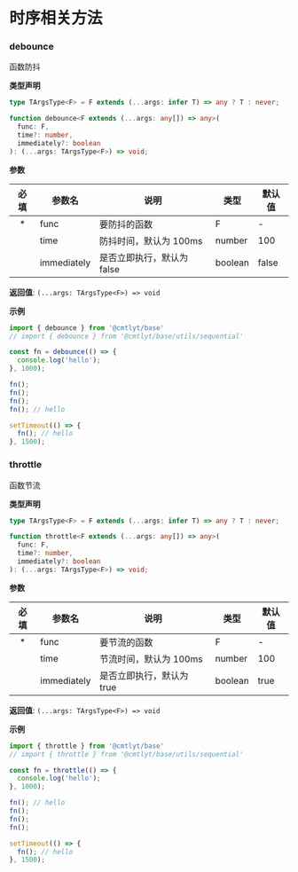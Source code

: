 # 时序相关方法

### debounce

函数防抖

**类型声明**

```ts
type TArgsType<F> = F extends (...args: infer T) => any ? T : never;

function debounce<F extends (...args: any[]) => any>(
  func: F,
  time?: number,
  immediately?: boolean
): (...args: TArgsType<F>) => void;
```

**参数**

| 必填 | 参数名 | 说明 | 类型 | 默认值 |
| :-: | --- | --- | --- | --- |
| * | func | 要防抖的函数 | F | - |
|  | time | 防抖时间，默认为 100ms | number | 100 |
|  | immediately | 是否立即执行，默认为 false | boolean | false |

**返回值**: `(...args: TArgsType<F>) => void`

**示例**

```ts
import { debounce } from '@cmtlyt/base'
// import { debounce } from '@cmtlyt/base/utils/sequential'

const fn = debounce(() => {
  console.log('hello');
}, 1000);

fn();
fn();
fn();
fn(); // hello

setTimeout(() => {
  fn(); // hello
}, 1500);
```

### throttle

函数节流

**类型声明**

```ts
type TArgsType<F> = F extends (...args: infer T) => any ? T : never;

function throttle<F extends (...args: any[]) => any>(
  func: F,
  time?: number,
  immediately?: boolean
): (...args: TArgsType<F>) => void;
```

**参数**

| 必填 | 参数名 | 说明 | 类型 | 默认值 |
| :-: | --- | --- | --- | --- |
| * | func | 要节流的函数 | F | - |
|  | time | 节流时间，默认为 100ms | number | 100 |
|  | immediately | 是否立即执行，默认为 true | boolean | true |

**返回值**: `(...args: TArgsType<F>) => void`

**示例**

```ts
import { throttle } from '@cmtlyt/base'
// import { throttle } from '@cmtlyt/base/utils/sequential'

const fn = throttle(() => {
  console.log('hello');
}, 1000);

fn(); // hello
fn();
fn();
fn();

setTimeout(() => {
  fn(); // hello
}, 1500);
```
